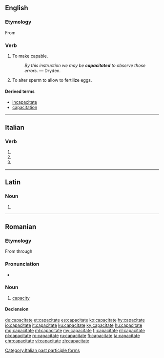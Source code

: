 ==English==

===Etymology===
From {{suffix|capacity|ate|lang=en}}

===Verb===
{{en-verb|capacitat}}

# {{label|en|transitive}} To make capable.
#: ''By this instruction we may be '''capacitated''' to observe those errors.'' &mdash; Dryden.
# {{label|en|transitive|zoology}} To alter sperm to allow to fertilize eggs.

====Derived terms====
* [[incapacitate]]
* [[capacitation]]

----

==Italian==

===Verb===
{{head|it|verb form}}

# {{inflection of|capacitare||2|p|pres|indc|lang=it}}
# {{inflection of|capacitare||2|p|impr|lang=it}}
# {{feminine plural of|capacitato|lang=it}}

[[Category:Italian past participle forms]]

----

==Latin==

===Noun===
{{la-noun-form|capāciāte}}

# {{inflection of|capacitas|capāciās|abl|s|lang=la}}

----

==Romanian==

===Etymology===
From {{etyl|la|ro}} {{m|la|capacitas}} through {{etyl|fr|ro}} {{m|fr|capacité}}

===Pronunciation===
* {{IPA|[kapatʃiˈtate]|lang=ro}}

===Noun===
{{ro-noun|f|capacități}}

# [[capacity]]

====Declension====
{{ro-noun-f-tate|capaci}}

[[de:capacitate]]
[[et:capacitate]]
[[es:capacitate]]
[[ko:capacitate]]
[[hy:capacitate]]
[[io:capacitate]]
[[it:capacitate]]
[[ku:capacitate]]
[[ky:capacitate]]
[[hu:capacitate]]
[[mg:capacitate]]
[[ml:capacitate]]
[[my:capacitate]]
[[fj:capacitate]]
[[nl:capacitate]]
[[pl:capacitate]]
[[ro:capacitate]]
[[ru:capacitate]]
[[fi:capacitate]]
[[ta:capacitate]]
[[chr:capacitate]]
[[vi:capacitate]]
[[zh:capacitate]]